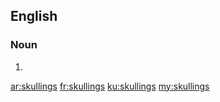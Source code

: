==English==

===Noun===
{{head|en|noun plural form}}

# {{plural of|skulling|lang=en}}

[[ar:skullings]]
[[fr:skullings]]
[[ku:skullings]]
[[my:skullings]]